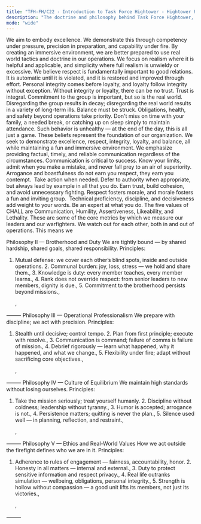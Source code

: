 ```yaml
---
title: "TFH-FH/C22 - Introduction to Task Force Hightower - Hightower Principles"
description: "The doctrine and philosophy behind Task Force Hightower, its operations, and its people."
mode: "wide"
---
```


<AccordionGroup>
  <Accordion title="FH/G220 - Core Tenets" defaultOpen="false">
    <AccordionGroup>
      <Accordion title="FH/BP-2201 - Excellence is demonstrable" icon="gavel" iconType="solid">
        We aim to embody excellence. We demonstrate this through competency under pressure, precision in preparation, and capability under fire.
      </Accordion>
      <Accordion title="FH/BP-2202 - Immersion supports readiness" icon="gavel" iconType="solid">
        By creating an immersive environment, we are better prepared to use real world tactics and doctrine in our operations. We focus on realism where it is helpful and applicable, and simplicity where full realism is unwieldy or excessive.
      </Accordion>
      <Accordion title="FH/BP-2203 - Respect is fundamental" icon="gavel" iconType="solid">
        We believe respect is fundamentally important to good relations. It is automatic until it is violated, and it is restored and improved through effort.
      </Accordion>
      <Accordion title="FH/BP-2204 - Integrity and loyalty" icon="gavel" iconType="solid">
        Personal integrity comes before loyalty, and loyalty follow integrity without exception. Without integrity or loyalty, there can be no trust. Trust is integral.
      </Accordion>
      <Accordion title="FH/BP-2205 - Balance sustains excellence" icon="gavel" iconType="solid">
        Commitment to the group is important, but so is the real world. Disregarding the group results in decay; disregarding the real world results in a variety of long-term ills. Balance must be struck.
      </Accordion>
      <Accordion title="FH/BP-2206 - Real world takes precedence" icon="gavel" iconType="solid">
        Obligations, health, and safety beyond operations take priority. Don't miss on time with your family, a needed break, or catching up on sleep simply to maintain attendance. Such behavior is unhealthy — at the end of the day, this is all just a game.
      </Accordion>
    </AccordionGroup>
    These beliefs represent the foundation of our organization. We seek to demonstrate excellence, respect, integrity, loyalty, and balance, all while maintaining a fun and immersive environment.
  </Accordion>
  <Accordion title="FH/G221 - Philosophy I - CHALL Values" defaultOpen>
    <AccordionGroup>
      <Accordion title="FH/BP-2211 - Communication" icon="gavel" iconType="solid">
        We emphasize providing factual, timely, and reliable communication regardless of the circumstances. Communication is critical to success.
      </Accordion>
      <Accordion title="FH/BP-2212 - Humility" icon="gavel" iconType="solid">
        Know your limits, admit when you make a mistake, and never fall prey to an air of superiority. Arrogance and boastfulness do not earn you respect, they earn you contempt. 
      </Accordion>
      <Accordion title="FH/BP-2213 - Assertiveness" icon="gavel" iconType="solid">
        Take action when needed. Defer to authority when appropriate, but always lead by example in all that you do.
      </Accordion>
      <Accordion title="FH/BP-2214 - Likeability" icon="gavel" iconType="solid">
        Earn trust, build cohesion, and avoid unnecessary fighting. Respect fosters morale, and morale fosters a fun and inviting group. 
      </Accordion>
      <Accordion title="FH/BP-2215 - Lethality" icon="gavel" iconType="solid">
        Technical proficiency, discipline, and decisiveness add weight to your words. Be an expert at what you do.
      </Accordion>
    </AccordionGroup>
    The five values of CHALL are Communication, Humility, Assertiveness, Likeability, and Lethality. These are some of the core metrics by which we measure our leaders and our warfighters.
  </Accordion>
</AccordionGroup>

<AccordionGroup>
  <Accordion title="FH/BP-2221 - Mutual defense" icon="gavel" iconType="solid">
    We watch out for each other, both in and out of operations. This means we 
  </Accordion>
  <Accordion title="New Accordion" icon="sparkles">
    
  </Accordion>
</AccordionGroup>

Philosophy II — Brotherhood and Duty We are tightly bound — by shared hardship, shared goals, shared responsibility. Principles:

1. Mutual defense: we cover each other’s blind spots, inside and outside operations. 2. Communal burden: joy, loss, stress — we hold and share them., 3. Knowledge is duty: every member teaches, every member learns., 4. Rank does not override respect: from senior leaders to new members, dignity is due., 5. Commitment to the brotherhood persists beyond missions.,

   ,

⸻ Philosophy III — Operational Professionalism We prepare with discipline; we act with precision. Principles:

1. Stealth until decisive; control tempo. 2. Plan from first principle; execute with resolve., 3. Communication is command; failure of comms is failure of mission., 4. Debrief rigorously — learn what happened, why it happened, and what we change., 5. Flexibility under fire; adapt without sacrificing core objectives.,

   ,

⸻ Philosophy IV — Culture of Equilibrium We maintain high standards without losing ourselves. Principles:

1. Take the mission seriously; treat yourself humanly. 2. Discipline without coldness; leadership without tyranny., 3. Humor is accepted; arrogance is not., 4. Persistence matters; quitting is never the plan., 5. Silence used well — in planning, reflection, and restraint.,

   ,

⸻ Philosophy V — Ethics and Real-World Values How we act outside the firefight defines who we are in it. Principles:

1. Adherence to rules of engagement — fairness, accountability, honor. 2. Honesty in all matters — internal and external., 3. Duty to protect sensitive information and respect privacy., 4. Real life outranks simulation — wellbeing, obligations, personal integrity., 5. Strength is hollow without compassion — a good unit lifts its members, not just its victories.,

   ,

⸻